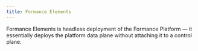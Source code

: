 ```yaml
---
title: Formance Elements
---
```


Formance Elements is headless deployment of the Formance Platform — it essentially deploys the platform data plane without attaching it to a control plane.